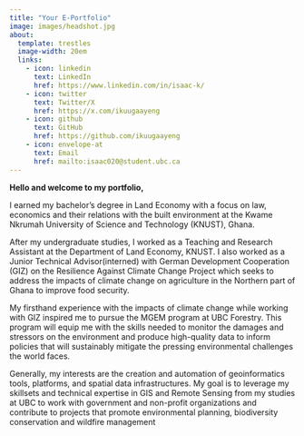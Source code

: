 ```yaml
---
title: "Your E-Portfolio"
image: images/headshot.jpg
about:
  template: trestles
  image-width: 20em
  links: 
    - icon: linkedin
      text: LinkedIn
      href: https://www.linkedin.com/in/isaac-k/
    - icon: twitter
      text: Twitter/X
      href: https://x.com/ikuugaayeng
    - icon: github
      text: GitHub
      href: https://github.com/ikuugaayeng
    - icon: envelope-at
      text: Email
      href: mailto:isaac020@student.ubc.ca
---
```


**Hello and welcome to my portfolio,**

I earned my bachelor's degree in Land Economy with a focus on law, economics and their relations with the built environment at the Kwame Nkrumah University of Science and Technology (KNUST), Ghana.

After my undergraduate studies, I worked as a Teaching and Research Assistant at the Department of Land Economy, KNUST. I also worked as a Junior Technical Advisor(interned) with German Development Cooperation (GIZ) on the Resilience Against Climate Change Project which seeks to address the impacts of climate change on agriculture in the Northern part of Ghana to improve food security.

My firsthand experience with the impacts of climate change while working with GIZ inspired me to pursue the MGEM program at UBC Forestry. This program will equip me with the skills needed to monitor the damages and stressors on the environment and produce high-quality data to inform policies that will sustainably mitigate the pressing environmental challenges the world faces.

Generally, my interests are the creation and automation of geoinformatics tools, platforms, and spatial data infrastructures. My goal is to leverage my skillsets and technical expertise in GIS and Remote Sensing from my studies at UBC to work with government and non-profit organizations and contribute to projects that promote environmental planning, biodiversity conservation and wildfire management

